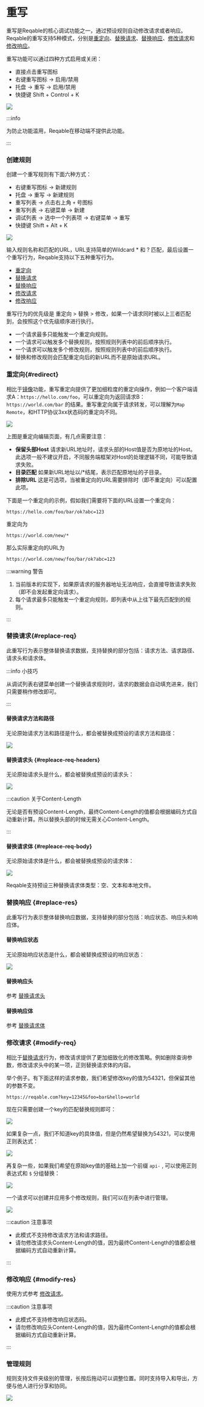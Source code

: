 # 重写


重写是Reqable的核心调试功能之一，通过预设规则自动修改请求或者响应。Reqable的重写支持5种模式，分别是[重定向](#redirect)、[替换请求](#replace-req)、[替换响应](#replace-res)、[修改请求](#modify-req)和[修改响应](#modify-res)。

重写功能可以通过四种方式启用或关闭：
- 直接点击重写图标
- 右键重写图标 -> 启用/禁用
- 托盘 -> 重写 -> 启用/禁用
- 快捷键 <Shortcut>Shift + Control + K</Shortcut>

![](arts/rewrite_01.png)

:::info

为防止功能滥用，Reqable在移动端不提供此功能。

:::

### 创建规则

创建一个重写规则有下面六种方式：
- 右键重写图标 -> 新建规则
- 托盘 -> 重写 -> 新建规则
- 重写列表 -> 点击右上角 `+` 号图标
- 重写列表 -> 右键菜单 -> 新建
- 调试列表 -> 选中一个列表项 -> 右键菜单 -> 重写
- 快捷键 <Shortcut>Shift + Alt + K</Shortcut>

![](arts/rewrite_02.png)

输入规则名称和匹配的URL，URL支持简单的Wildcard * 和 ? 匹配，最后设置一个重写行为，Reqable支持以下五种重写行为。

- [重定向](#redirect)
- [替换请求](#replace-req)
- [替换响应](#replace-res)
- [修改请求](#modify-req)
- [修改响应](#modify-res)

重写行为的优先级是 重定向 > 替换 > 修改，如果一个请求同时被以上三者匹配到，会按照这个优先级顺序进行执行。
- 一个请求最多只能触发一个重定向规则。
- 一个请求可以触发多个替换规则，按照规则列表中的前后顺序执行。
- 一个请求可以触发多个修改规则，按照规则列表中的前后顺序执行。
- 替换和修改规则会匹配重定向后的新URL而不是原始请求URL。

### 重定向{#redirect}

相比于[镜像](mirror)功能，重写重定向提供了更加细粒度的重定向操作，例如一个客户端请求A：`https://hello.com/foo`，可以重定向为返回请求B：`https://world.com/bar` 的结果。重写重定向属于请求转发，可以理解为`Map Remote`，和HTTP协议3xx状态码的重定向不同。

![](arts/rewrite_12.png)

上图是重定向编辑页面，有几点需要注意：
- **保留头部Host** 请求新URL地址时，请求头部的Host值是否为原地址的Host。此选项一般不建议开启，不同服务端框架对Host的处理逻辑不同，可能导致请求失败。
- **目录匹配** 如果新URL地址以/*结尾，表示匹配原地址的子目录。
- **排除URL** 这是可选项，当被重定向的URL需要排除时（即不重定向）可以配置此项。

下面是一个重定向的示例，假如我们需要将下面的URL设置一个重定向：
```
https://hello.com/foo/bar/ok?abc=123
```
重定向为
```
https://world.com/new/*
```
那么实际重定向的URL为
```
https://world.com/new/foo/bar/ok?abc=123
```
:::warning 警告

1. 当前版本的实现下，如果原请求的服务器地址无法响应，会直接导致请求失败（即不会发起重定向请求）。
2. 每个请求最多只能触发一个重定向规则，即列表中从上往下最先匹配到的规则。

:::

### 替换请求{#replace-req}

此重写行为表示整体替换请求数据，支持替换的部分包括：请求方法、请求路径、请求头和请求体。

:::info 小技巧

从调试列表右键菜单创建一个替换请求规则时，请求的数据会自动填充进来，我们只需要稍作修改即可。

:::

#### 替换请求方法和路径

无论原始请求方法和路径是什么，都会被替换成预设的请求方法和路径：

![](arts/rewrite_03.png)

#### 替换请求头 {#repleace-req-headers}

无论原始请求头是什么，都会被替换成预设的请求头：

![](arts/rewrite_04.png)

:::caution 关于Content-Length

无论是否有预设Content-Length，最终Content-Length的值都会根据编码方式自动重新计算。所以替换头部的时候无需关心Content-Length。

:::

#### 替换请求体 {#repleace-req-body}

无论原始请求体是什么，都会被替换成预设的请求体：

![](arts/rewrite_05.png)

Reqable支持预设三种替换请求体类型：空、文本和本地文件。

### 替换响应 {#replace-res}

此重写行为表示整体替换响应数据，支持替换的部分包括：响应状态、响应头和响应体。

#### 替换响应状态

无论原始响应状态是什么，都会被替换成预设的响应状态：

![](arts/rewrite_06.png)

#### 替换响应头

参考 [替换请求头](#repleace-req-headers)

#### 替换响应体

参考 [替换请求体](#repleace-req-body)

### 修改请求 {#modify-req}

相比于[替换请求](#replace-req)行为，修改请求提供了更加细致化的修改策略。例如删除查询参数，修改请求头中的某一项，正则替换请求体的内容。

举个例子。有下面这样的请求参数，我们希望修改key的值为54321，但保留其他的参数不变。

```url
https://reqable.com?key=12345&foo=bar&hello=world
```

现在只需要创建一个key的匹配替换规则即可：

![](arts/rewrite_07.png)

如果复杂一点，我们不知道key的具体值，但是仍然希望替换为54321，可以使用正则表达式：

![](arts/rewrite_08.png)

再复杂一些，如果我们希望在原始key值的基础上加一个前缀 `api-` , 可以使用正则表达式和 `$` 分组替换：

![](arts/rewrite_09.png)

一个请求可以创建并应用多个修改规则，我们可以在列表中进行管理。

![](arts/rewrite_10.png)

:::caution 注意事项

- 此模式不支持修改请求方法和请求路径。
- 请勿修改请求头Content-Length的值，因为最终Content-Length的值都会根据编码方式自动重新计算。

:::

### 修改响应 {#modify-res}

使用方式参考 [修改请求](#modify-req)。

:::caution 注意事项

- 此模式不支持修改响应状态码。
- 请勿修改响应头Content-Length的值，因为最终Content-Length的值都会根据编码方式自动重新计算。

:::

### 管理规则

规则支持文件夹级别的管理，长按后拖动可以调整位置。同时支持导入和导出，方便与他人进行分享和协同。

![](arts/rewrite_11.png)